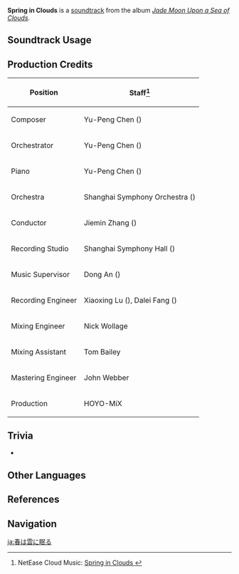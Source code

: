 {{Soundtrack Infobox
|image          = Jade Moon Upon a Sea of Clouds.png
|album          = Jade Moon Upon a Sea of Clouds
|disc           = 2
|number         = 47
|featured       =
|featured2      =
|featured3      =
|featured_disc  =
|featured_disc2 =
|featured_disc3 =
|youtube_id     = TSvxRRq-bBE
|spotify_id     = 1MpGEvFfnWxByjfwydE1kP
|previous       = Rainbow at Summit
|next           = Adeptus' Solace
}}
'''Spring in Clouds''' is a [[soundtrack]] from the album ''[[Jade Moon Upon a Sea of Clouds]]''.

==Soundtrack Usage==
{{Soundtrack Usage
|location = Qingyun Peak//day, sunny;;Mt. Aocang//day, sunny;;Mt. Hulao//day, sunny
}}

==Production Credits==
{| class="wikitable"
! Position
! Staff<ref>NetEase Cloud Music: [https://music.163.com/#/song?id=1492275979 Spring in Clouds {{zh|清泉入云海}}]</ref>
|-
! Composer
| Yu-Peng Chen ({{zh|陈致逸}})
|-
! Orchestrator
| Yu-Peng Chen ({{zh|陈致逸}})
|-
! Piano
| Yu-Peng Chen ({{zh|陈致逸}})
|-
! Orchestra
| Shanghai Symphony Orchestra ({{zh|上海交响乐团}})
|-
! Conductor
| Jiemin Zhang ({{zh|张洁敏}})
|-
! Recording Studio
| Shanghai Symphony Hall ({{zh|上海交响乐团音乐厅}})
|-
! Music Supervisor
| Dong An ({{zh|安栋}})
|-
! Recording Engineer
| Xiaoxing Lu ({{zh|陆晓幸}}), Dalei Fang ({{zh|房大磊}})
|-
! Mixing Engineer
| Nick Wollage
|-
! Mixing Assistant
| Tom Bailey
|-
! Mastering Engineer
| John Webber
|-
! Production
| HOYO-MiX
|}

==Trivia==
* {{Transclude|Rays of Sunlight|JueyunKarstLeitmotif2|section=1}}

==Other Languages==
{{Other Languages
|en      = Spring in Clouds
|zhs     = 清泉入云海
|zhs_rm  = Qīngquán Rù Yúnhǎi
|zht     = 清泉入雲海
|zht_rm  = Qīngquán Rù Yúnhǎi
|zh_tl   = 
|ja      = 春は雲に眠る
|ja_rm   = Haru wa Yumo ni Nemuru
|ja_tl   = 
}}

==References==
{{Reflist}}

==Navigation==
{{Soundtrack Navbox|Jade Moon Upon a Sea of Clouds}}

[[ja:春は雲に眠る]]